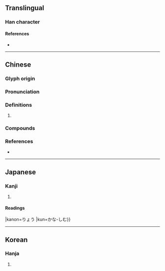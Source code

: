 {{character info/new}}
==Translingual==

===Han character===
{{Han char|rn=61|rad=心|as=07|sn=10|four=93032|canj=PIAV|ids=⿰忄良}}

====References====
* {{Han ref|kx=0388.150|dkj=10690|dj=0721.070|hdz=42307.030|uh=60A2|ud=24738|bh=D1A2|bd=53666}}

----

==Chinese==
{{zh-forms}}

===Glyph origin===
{{Han etym}}

===Pronunciation===
{{zh-pron
|m=liàng
|c=loeng6,long5
|mc=y
|oc=y
|cat=
}}

===Definitions===
{{zh-hanzi}}

# {{rfdef|zh}}

===Compounds===
{{zh-der|愴悢|悢悢}}

===References===
* {{R:yue:mfccd}}

----

==Japanese==

===Kanji===
{{ja-kanji|grade=|rs=心07}}

# {{defn|lang=ja|sort=心07}}

====Readings====
{{ja-readings
|goon=こう}}
|kanon=りょう
|kun=かな-しむ}}
----

==Korean==

===Hanja===
{{ko-hanja|hangeul=[[량]]>[[양]]|eumhun=|rv=ryang>yang|mr=ryang>yang|y=lyang>yang}}

# {{defn|lang=ko|sort=心07}}